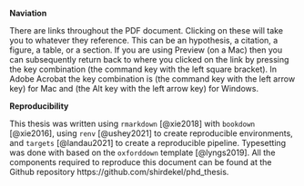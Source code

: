 **Naviation**

There are links throughout the PDF document. Clicking on these will take you to
whatever they reference. This can be an hypothesis, a citation, a figure, a
table, or a section. If you are using Preview (on a Mac) then you can
subsequently return back to where you clicked on the link by pressing the key
combination \keys{\cmd + [} (the command key with the left square bracket). In
Adobe Acrobat the key combination is \keys{\cmd + \arrowkeyleft} (the command
key with the left arrow key) for Mac and \keys{\Altwin + \arrowkeyleft} (the Alt
key with the left arrow key) for Windows.

**Reproducibility**

This thesis was written using `rmarkdown` [@xie2018] with `bookdown` [@xie2016],
using `renv` [@ushey2021] to create reproducible environments, and `targets`
[@landau2021] to create a reproducible pipeline. Typesetting was done with
\LaTeX based on the `oxforddown` template [@lyngs2019]. All the components
required to reproduce this document can be found at the Github repository
https://github.com/shirdekel/phd_thesis.
